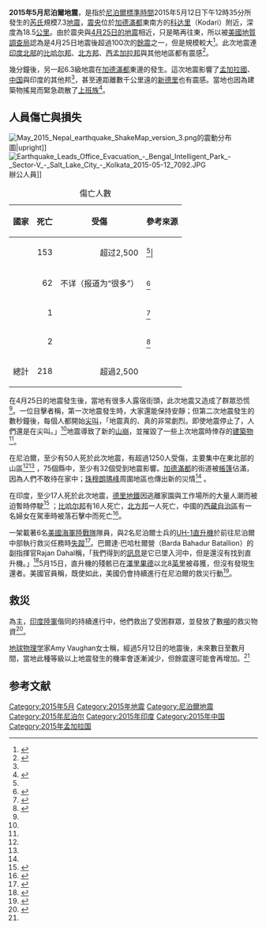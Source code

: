 {{noteTA |G1=Earthquake }}
{{About|2015年5月在尼泊尔发生的地震|2015年4月25日在尼泊尔发生的地震|2015年4月尼泊爾地震}}

{{UTC time|尼泊爾標準時間|+5:45}}
{{Infobox earthquake
| title = 2015年5月尼泊爾地震
| date = {{Start date|df=yes|2015|05|12}}
| origintime = [[尼泊爾標準時間|尼泊爾標準時間]]12:35:19 
| magnitude = 7.3 [[矩震級|M<sub>w</sub>]]<ref name="bbc">{{cite web|url=http://www.bbc.com/news/world-asia-32701385|title=Nepal earthquake, magnitude 7.3, strikes near Everest|work=BBC News|accessdate=12 May 2015|archive-date=2017-10-27|archive-url=https://web.archive.org/web/20171027084450/http://www.bbc.com/news/world-asia-32701385|dead-url=no}}</ref>
| depth = 18.5[[公里|公里]](11.5[[英里|英里]])
| countries affected = {{bulleted list|[[尼泊爾|尼泊爾]]<ref name="AffectedCountries" />|[[印度|印度]]<ref name="AffectedCountries" />|[[孟加拉|孟加拉]]<ref name="AffectedCountries">[http://news.yahoo.com/magnitude-7-1-quake-strikes-nepal-usgs-072155570.html Fresh earthquake kills scores in Nepal and India]</ref>|[[中華人民共和國|中国]]<ref>[http://edition.cnn.com/2015/05/12/asia/nepal-earthquake/ Dozens dead after another major earthquake centered in Nepal]</ref>}}
| type = [[逆断层|逆断层]]<ref name= USGS />
| casualties= 218人死亡<br />超過2,500人受傷
|map = {{Location map+|Nepal
| places =
{{Location map~|Nepal|lat=27.837|long=86.077 |mark=Bullseye1.png|marksize=50}}
{{Location map~|Nepal|lat= 27.7 |long=85.33 |label=[[加德滿都|加德滿都]]|position=left|mark=Green pog.svg}}
 | relief = yes
 | width = 250
 | float = center
 | caption = }}}}
'''2015年5月尼泊爾地震'''，是指於[[尼泊爾標準時間|尼泊爾標準時間]]2015年5月12日下午12時35分所發生的[[芮氏|芮氏]]規模7.3[[地震|地震]]，[[震央|震央]]位於[[加德滿都|加德滿都]]東南方的[[科达里|科达里]]（Kodari）附近，深度為18.5[[公里|公里]]。由於震央與[[2015年尼泊尔地震|4月25日的地震]]相近，只是略再往東，所以被[[美國地質調查局|美國地質調查局]]認為是4月25日地震後超過100次的[[餘震|餘震]]之一，但是規模較大<ref name=USGS>{{cite web|title=M7.3 - 18km SE of Kodari, Nepal|url=http://earthquake.usgs.gov/earthquakes/eventpage/us20002ejl#general_summary|publisher=[[USGS|USGS]]|accessdate=2015-05-12|language=en|date=2015-05-12|archive-date=2018-12-24|archive-url=https://web.archive.org/web/20181224180549/https://earthquake.usgs.gov/earthquakes/eventpage/us20002ejl#general_summary|dead-url=no}}</ref>。此次地震連[[印度北部|印度北部]]的[[比哈尔邦|比哈尔邦]]、[[北方邦|北方邦]]、[[西孟加拉邦|西孟加拉邦]]與其他地區都有震感<ref>{{cite news|title=7.3 Magnitude Earthquake hits North India including Bihar|url=http://news.biharprabha.com/2015/05/7-3-magnitude-earthquake-hits-north-india-including-bihar/|accessdate=12 May 2015|publisher=news.biharprabha.com|date=12 May 2015|archive-date=2015-05-13|archive-url=https://web.archive.org/web/20150513194002/http://news.biharprabha.com/2015/05/7-3-magnitude-earthquake-hits-north-india-including-bihar/|dead-url=no}}</ref>。

幾分鐘後，另一起6.3級地震在[[加德滿都|加德滿都]]東邊的{{link-en|拉梅恰布市|Ramechhap municipality}}發生。這次地震影響了[[孟加拉國|孟加拉國]]、[[中華人民共和國|中国]]與印度的其他邦<ref name="bbc" />，甚至連距離數千公里遠的[[新德里|新德里]]也有震感。當地也因為建築物搖晃而緊急疏散了[[上班族|上班族]]<ref>{{cite news|title=Nepal Earthquake on 12 May 2015: Magnitude, Epicenter, Damages and Relief Operations|url=http://news.biharprabha.com/2015/05/nepal-earthquake-on-12-may-2015-magnitude-epicenter-damages-and-relief-operations/|accessdate=12 May 2015|agency=Ventuno/AFP|publisher=news.biharprabha.com|date=12 May 2015|archive-date=2015-05-13|archive-url=https://web.archive.org/web/20150513194021/http://news.biharprabha.com/2015/05/nepal-earthquake-on-12-may-2015-magnitude-epicenter-damages-and-relief-operations/|dead-url=no}}</ref>。

== 人員傷亡與損失 ==
[[File:May_2015_Nepal_earthquake_ShakeMap_version_3.png|thumb]]的震動分布圖|upright]]
[[File:Earthquake_Leads_Office_Evacuation_-_Bengal_Intelligent_Park_-_Sector-V_-_Salt_Lake_City_-_Kolkata_2015-05-12_7092.JPG|thumb]]辦公人員]]
{| class="wikitable sortable floatright" style="clear:right; margin-left:7px; margin-top:0; margin-right:0; margin-bottom:3px;"
|+傷亡人數
|-
! 國家
! 死亡 !! 受傷 !!參考來源
|-
| {{flag|Nepal}}
| align=right| 153
| align=right| 超过2,500 || <ref name=CNN />| 
|-
| {{flag|India}}
| align=right| 62
| align=right| 不详（报道为“很多”） || <ref>{{cite web|url=http://m.hindustantimes.com/india-news/2-killed-in-bihar-after-nepal-earthquake-casualties-may-rise/article1-1346353.aspx|title=17 killed in Bihar and UP, panic across India after Nepal quake|work=http://www.hindustantimes.com/|accessdate=12 May 2015|archive-date=2019-09-12|archive-url=https://web.archive.org/web/20190912045704/https://www.hindustantimes.com/india/17-killed-in-bihar-and-up-panic-across-india-after-nepal-quake/story-WuttMu4pQu88Is8nhmCBXI.html|dead-url=no}}</ref>
|-
| {{flag|China}}
| align=right| 1
| align=right| || <ref>{{cite web|title=Nepal rocked by 7.3-magnitude earthquake near Mount Everest|url=http://www.theguardian.com/world/2015/may/12/nepal-hit-by-second-huge-earthquake|website=The Guardian|date=12 May 2015|accessdate=12 May 2015|archive-date=2015-05-18|archive-url=https://web.archive.org/web/20150518091113/http://www.theguardian.com/world/2015/may/12/nepal-hit-by-second-huge-earthquake|dead-url=no}}</ref>
|-
| {{flag|Bangladesh}}
| align=right| 2
| align=right| || <ref>{{cite web|title=Nepal earthquake: day one - as it happened|url=http://www.theguardian.com/world/live/2015/apr/25/nepal-earthquake-nation-worst-tremor-80-years-kathmandu-live-updates|website=The Guardian|date=28 Apr 2015|accessdate=13 May 2015|archive-date=2015-05-11|archive-url=https://web.archive.org/web/20150511170035/http://www.theguardian.com/world/live/2015/apr/25/nepal-earthquake-nation-worst-tremor-80-years-kathmandu-live-updates|dead-url=no}}</ref>
|-
! style="text-align:left"|總計
! style="text-align:right"| 218
! style="text-align:right"| 超過2,500 ||
|}
在4月25日的地震發生後，當地有很多人露宿街頭，此次地震又造成了群眾恐慌<ref name=CNN />。一位目擊者稱，第一次地震發生時，大家還能保持安靜；但第二次地震發生的數秒鐘後，每個人都開始[[尖叫|尖叫]]，「地震真的、真的非常劇烈。即使地震停止了，人們還是在尖叫。」<ref name=CNN />地震導致了新的[[山崩|山崩]]，並摧毀了一些上次地震時倖存的[[建築物|建築物]]<ref name=CNN />。

在尼泊爾，至少有50人死於此次地震，有超過1250人受傷，主要集中在東北部的山區<ref name= CNN /><ref name=IndianExpress /> ，75個縣中，至少有32個受到地震影響。[[加德滿都|加德滿都]]的街道被[[帳篷|帳篷]]佔滿，因為人們不敢待在家中；[[珠穆朗瑪峰|珠穆朗瑪峰]]周圍地區也傳出新的災情<ref name=CNN /> 。

在印度，至少17人死於此次地震，[[德里地鐵|德里地鐵]]因逃離家園與工作場所的大量人潮而被迫暫時停駛<ref name=IndianExpress>{{cite news|title=LIVE: 42 killed, over 1000 injured in Nepal earthquake; toll in India rises to 17|work=The Indian Express|url=http://indianexpress.com/article/india/fresh-tremors-in-delhi-and-ncr/|date=12 May 2015|accessdate=12 May 2015|archive-date=2015-05-14|archive-url=https://web.archive.org/web/20150514151644/http://indianexpress.com/article/india/fresh-tremors-in-delhi-and-ncr/|dead-url=no}}</ref> ；[[比哈尔邦|比哈尔邦]]有16人死亡，[[北方邦|北方邦]]一人死亡，中國的[[西藏自治區|西藏自治區]]有一名婦女在駕車時被落石擊中而死亡<ref name=CNN>{{cite news|title=At least 68 dead after another major quake centered in Nepal|publisher=CNN|author=Greg Botelho|author2=Jethro Mullen|date=12 May 2015|accessdate=12 May 2015|url=http://www.cnn.com/2015/05/12/asia/nepal-earthquake/|archive-date=2015-05-14|archive-url=https://web.archive.org/web/20150514150856/http://www.cnn.com/2015/05/12/asia/nepal-earthquake/|dead-url=no}}</ref>。

一架載著6名[[美國海軍陸戰隊|美國海軍陸戰隊]]隊員，與2名尼泊爾士兵的[[UH-1直升機|UH-1直升機]]於前往尼泊爾中部執行救災任務時[[失蹤|失蹤]]<ref>{{Cite web |url=http://www.theguardian.com/world/live/2015/may/12/nepal-earthquake-74-tremor-hits-near-mount-everest-live-updates |title=Nepal earthquake: US helicopter reported missing as dozens reported dead – live |accessdate=2015-05-13 |archive-date=2015-05-13 |archive-url=https://web.archive.org/web/20150513194107/http://www.theguardian.com/world/live/2015/may/12/nepal-earthquake-74-tremor-hits-near-mount-everest-live-updates |dead-url=no }}</ref>。巴爾達·巴哈杜爾營（Barda Bahadur Batallion）的副指揮官Rajan Dahal稱，「我們得到的[[訊息|訊息]]是它已墜入河中，但是還沒有找到直升機。」<ref>{{Cite web |url=http://mobile.abc.net.au/news/2015-05-13/us-marine-corps-helicopter-missing-in-nepal-quake-area/6465286 |title=Nepal earthquake: US Marine Corps helicopter may have gone down in a river |accessdate=2015-05-13 |archive-date=2015-05-13 |archive-url=https://web.archive.org/web/20150513194115/http://mobile.abc.net.au/news/2015-05-13/us-marine-corps-helicopter-missing-in-nepal-quake-area/6465286 |dead-url=no }}</ref>5月15日，直升機的殘骸已在[[澤里果德|澤里果德]]以北8[[英里|英里]]被尋獲，但沒有發現生還者。美國官員稱，既使如此，美國仍會持續進行在尼泊爾的救災行動<ref>{{cite news|author1=Gopal Sharma and Tommy Wilkes|title=Wreckage of missing U.S. helicopter found in Nepal; no survivors|url=http://news.yahoo.com/wreckage-missing-u-helicopter-found-nepali-army-071254387.html|accessdate=2015-05-15|agency=路透社|date=2015-05-15|language=en|archive-date=2015-05-18|archive-url=https://web.archive.org/web/20150518093217/http://news.yahoo.com/wreckage-missing-u-helicopter-found-nepali-army-071254387.html|dead-url=no}}</ref>。

== 救災 ==
{{link-en|尼泊爾陸軍|Nepalese Army}}為主，[[印度陸軍|印度陸軍]]偕同的{{link-en|多國聯合救援行動|Operation Sankat Mochan}}持續進行中，他們救出了受困群眾，並發放了數[[噸|噸]]的救災物資<ref>{{cite news|title=Operation Maitri by Indian Army continues after 12 May Earthquake|url=http://news.biharprabha.com/2015/05/operation-maitri-by-indian-army-continues-after-12-may-earthquake/|accessdate=12 May 2015|publisher=news.biharprabha.com|date=12 May 2015|archive-date=2015-05-13|archive-url=https://web.archive.org/web/20150513194117/http://news.biharprabha.com/2015/05/operation-maitri-by-indian-army-continues-after-12-may-earthquake/|dead-url=no}}</ref>。

[[地球物理学|地球物理学]]家Amy Vaughan女士稱，經過5月12日的地震後，未來數日至數月間，當地此種等級以上地震發生的機率會逐漸減少，但餘震還可能會再增加。<ref name=CNN />

==参考文献==
{{reflist}}

{{2015年地震}}
{{喜馬拉雅山脈地震}}
{{尼泊尔地震}}

[[Category:2015年5月|Category:2015年5月]]
[[Category:2015年地震|Category:2015年地震]]
[[Category:尼泊爾地震|Category:尼泊爾地震]]
[[Category:2015年尼泊尔|Category:2015年尼泊尔]]
[[Category:2015年印度|Category:2015年印度]]
[[Category:2015年中国|Category:2015年中国]]
[[Category:2015年孟加拉国|Category:2015年孟加拉国]]